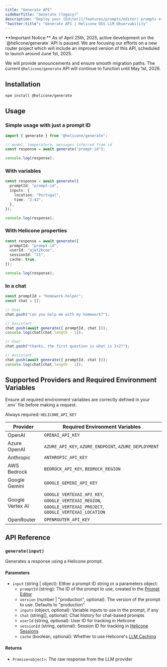 ```yaml
---
title: "Generate API"
sidebarTitle: "Generate (legacy)"
description: "Deploy your [Editor](/features/prompts/editor) prompts effortlessly with a light and modern package."
"twitter:title": "Generate API | Helicone OSS LLM Observability"
---
```


<Warning>
  **Important Notice:** As of April 25th, 2025, active development on the `@helicone/generate` API is paused. We are focusing our efforts on a new router project which will include an improved version of this API, scheduled to launch around June 1st, 2025.

We will provide announcements and ensure smooth migration paths. The current `@helicone/generate` API will continue to function until May 1st, 2026.

</Warning>

## Installation

```bash
npm install @helicone/generate
```

## Usage

### Simple usage with just a prompt ID

```typescript
import { generate } from "@helicone/generate";

// model, temperature, messages inferred from id
const response = await generate("prompt-id");

console.log(response);
```

### With variables

```typescript
const response = await generate({
  promptId: "prompt-id",
  inputs: {
    location: "Portugal",
    time: "2:43",
  },
});

console.log(response);
```

### With Helicone properties

```typescript
const response = await generate({
  promptId: "prompt-id",
  userId: "ajwt2kcoe",
  sessionId: "21",
  cache: true,
});

console.log(response);
```

### In a chat

```typescript
const promptId = "homework-helper";
const chat = [];

// User
chat.push("can you help me with my homework?");

// Assistant
chat.push(await generate({ promptId, chat }));
console.log(chat[chat.length - 1]);

// User
chat.push("thanks, the first question is what is 2+2?");

// Assistant
chat.push(await generate({ promptId, chat }));
console.log(chat[chat.length - 1]);
```

## Supported Providers and Required Environment Variables

<Warning>
  Ensure all required environment variables are correctly defined in your `.env`
  file before making a request.
</Warning>

Always required: `HELICONE_API_KEY`

| Provider         | Required Environment Variables                                                                             |
| ---------------- | ---------------------------------------------------------------------------------------------------------- |
| OpenAI           | `OPENAI_API_KEY`                                                                                           |
| Azure OpenAI     | `AZURE_API_KEY`, `AZURE_ENDPOINT`, `AZURE_DEPLOYMENT`                                                      |
| Anthropic        | `ANTHROPIC_API_KEY`                                                                                        |
| AWS Bedrock      | `BEDROCK_API_KEY`, `BEDROCK_REGION`                                                                        |
| Google Gemini    | `GOOGLE_GEMINI_API_KEY`                                                                                    |
| Google Vertex AI | `GOOGLE_VERTEXAI_API_KEY`, `GOOGLE_VERTEXAI_REGION`, `GOOGLE_VERTEXAI_PROJECT`, `GOOGLE_VERTEXAI_LOCATION` |
| OpenRouter       | `OPENROUTER_API_KEY`                                                                                       |

## API Reference

### `generate(input)`

Generates a response using a Helicone prompt.

#### Parameters

- `input` (string | object): Either a prompt ID string or a parameters object:
  - `promptId` (string): The ID of the prompt to use, created in the [Prompt Editor](/features/prompts/editor)
  - `version` (number | "production", optional): The version of the prompt to use. Defaults to "production"
  - `inputs` (object, optional): Variable inputs to use in the prompt, if any
  - `chat` (string[], optional): Chat history for chat-based prompts
  - `userId` (string, optional): User ID for tracking in Helicone
  - `sessionId` (string, optional): Session ID for tracking in [Helicone Sessions](/features/sessions)
  - `cache` (boolean, optional): Whether to use Helicone's [LLM Caching](/features/advanced-usage/caching)

#### Returns

- `Promise<object>`: The raw response from the LLM provider
